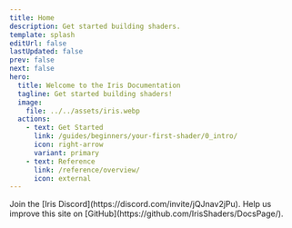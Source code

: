 ```yaml
---
title: Home
description: Get started building shaders.
template: splash
editUrl: false
lastUpdated: false
prev: false
next: false
hero:
  title: Welcome to the Iris Documentation
  tagline: Get started building shaders!
  image:
    file: ../../assets/iris.webp
  actions:
    - text: Get Started
      link: /guides/beginners/your-first-shader/0_intro/
      icon: right-arrow
      variant: primary
    - text: Reference
      link: /reference/overview/
      icon: external
---
```




<BannerImage />

<CardGrid stagger>
	<Card title="Chat With Us" icon="discord">
		Join the [Iris Discord](https://discord.com/invite/jQJnav2jPu).
	</Card>
	<Card title="Add new content" icon="add-document">
		Help us improve this site on [GitHub](https://github.com/IrisShaders/DocsPage/). 
	</Card>
</CardGrid>